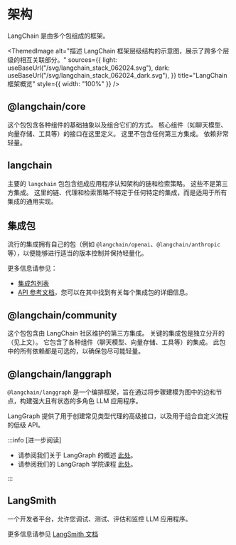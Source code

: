 
# 架构

LangChain 是由多个包组成的框架。

<ThemedImage
  alt="描述 LangChain 框架层级结构的示意图，展示了跨多个层级的相互关联部分。"
  sources={{
    light: useBaseUrl("/svg/langchain_stack_062024.svg"),
    dark: useBaseUrl("/svg/langchain_stack_062024_dark.svg"),
  }}
  title="LangChain 框架概览"
  style={{ width: "100%" }}
/>

## @langchain/core

这个包包含各种组件的基础抽象以及组合它们的方式。
核心组件（如聊天模型、向量存储、工具等）的接口在这里定义。
这里不包含任何第三方集成。
依赖非常轻量。

## langchain

主要的 `langchain` 包包含组成应用程序认知架构的链和检索策略。
这些不是第三方集成。
这里的链、代理和检索策略不特定于任何特定的集成，而是适用于所有集成的通用实现。

## 集成包

流行的集成拥有自己的包（例如 `@langchain/openai`、`@langchain/anthropic` 等），以便能够进行适当的版本控制并保持轻量化。

更多信息请参见：

- [集成包列表](/docs/integrations/platforms/)
- [API 参考文档](https://api.js.langchain.com/)，您可以在其中找到有关每个集成包的详细信息。

## @langchain/community

这个包包含由 LangChain 社区维护的第三方集成。
关键的集成包是独立分开的（见上文）。
它包含了各种组件（聊天模型、向量存储、工具等）的集成。
此包中的所有依赖都是可选的，以确保包尽可能轻量。

## @langchain/langgraph

`@langchain/langgraph` 是一个编排框架，旨在通过将步骤建模为图中的边和节点，构建强大且有状态的多角色 LLM 应用程序。

LangGraph 提供了用于创建常见类型代理的高级接口，以及用于组合自定义流程的低级 API。

:::info [进一步阅读]

- 请参阅我们关于 LangGraph 的概述 [此处](https://langchain-ai.github.io/langgraphjs/concepts/high_level/#core-principles)。
- 请参阅我们的 LangGraph 学院课程 [此处](https://academy.langchain.com/courses/intro-to-langgraph)。

:::

## LangSmith

一个开发者平台，允许您调试、测试、评估和监控 LLM 应用程序。

更多信息请参见 [LangSmith 文档](https://docs.smith.langchain.com)